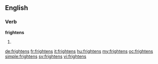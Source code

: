 ==English==

===Verb===
'''frightens'''
# {{third-person singular of|frighten}}

[[de:frightens]]
[[fr:frightens]]
[[it:frightens]]
[[hu:frightens]]
[[my:frightens]]
[[oc:frightens]]
[[simple:frightens]]
[[sv:frightens]]
[[vi:frightens]]